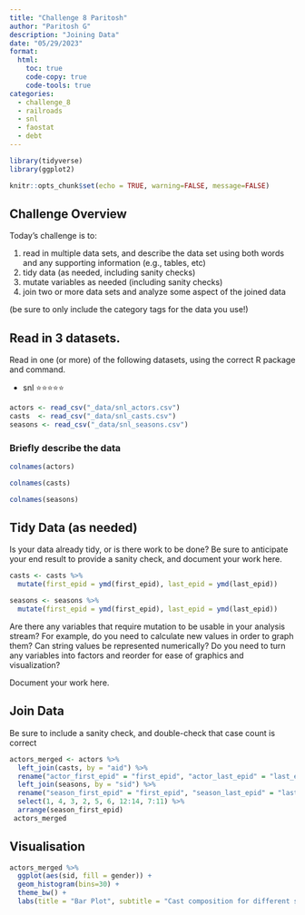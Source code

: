 ```yaml
---
title: "Challenge 8 Paritosh"
author: "Paritosh G"
description: "Joining Data"
date: "05/29/2023"
format:
  html:
    toc: true
    code-copy: true
    code-tools: true
categories:
  - challenge_8
  - railroads
  - snl
  - faostat
  - debt
---
```


```r

library(tidyverse)
library(ggplot2)

knitr::opts_chunk$set(echo = TRUE, warning=FALSE, message=FALSE)
```

## Challenge Overview

Today's challenge is to:

1)  read in multiple data sets, and describe the data set using both words and any supporting information (e.g., tables, etc)
2)  tidy data (as needed, including sanity checks)
3)  mutate variables as needed (including sanity checks)
4)  join two or more data sets and analyze some aspect of the joined data

(be sure to only include the category tags for the data you use!)

## Read in 3 datasets.

Read in one (or more) of the following datasets, using the correct R package and command.

-   snl ⭐⭐⭐⭐⭐

```r

actors <- read_csv("_data/snl_actors.csv")
casts  <- read_csv("_data/snl_casts.csv")
seasons <- read_csv("_data/snl_seasons.csv")
```

### Briefly describe the data

```r
colnames(actors)
```

```r
colnames(casts)
```

```r
colnames(seasons)
```

## Tidy Data (as needed)

Is your data already tidy, or is there work to be done? Be sure to anticipate your end result to provide a sanity check, and document your work here.

```r
casts <- casts %>%
  mutate(first_epid = ymd(first_epid), last_epid = ymd(last_epid))

```

```r
seasons <- seasons %>%
  mutate(first_epid = ymd(first_epid), last_epid = ymd(last_epid))
```

Are there any variables that require mutation to be usable in your analysis stream? For example, do you need to calculate new values in order to graph them? Can string values be represented numerically? Do you need to turn any variables into factors and reorder for ease of graphics and visualization?

Document your work here.

## Join Data

Be sure to include a sanity check, and double-check that case count is correct

```r
actors_merged <- actors %>%
  left_join(casts, by = "aid") %>%
  rename("actor_first_epid" = "first_epid", "actor_last_epid" = "last_epid", "n_actor_episodes" = "n_episodes") %>%
  left_join(seasons, by = "sid") %>%
  rename("season_first_epid" = "first_epid", "season_last_epid" = "last_epid") %>%
  select(1, 4, 3, 2, 5, 6, 12:14, 7:11) %>%
  arrange(season_first_epid)
 actors_merged
```

## Visualisation

```r
actors_merged %>% 
  ggplot(aes(sid, fill = gender)) +
  geom_histogram(bins=30) +
  theme_bw() +
  labs(title = "Bar Plot", subtitle = "Cast composition for different seasons", y = "No. of cast members", x = "Season ID", fill = "Gender")
```
